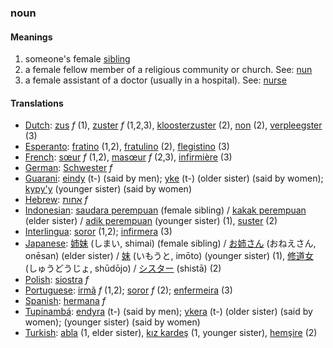 === noun ===

==== Meanings ====
# someone's female [[sibling]]
# a female fellow member of a religious community or church. See: [[nun]]
# a female assistant of a doctor (usually in a hospital). See: [[nurse]]

==== Translations ====
*[[Dutch]]: [[zus]] ''f'' (1), [[zuster]] ''f'' (1,2,3), [[kloosterzuster]] (2), [[non]] (2), [[verpleegster]] (3)
*[[Esperanto]]: [[fratino]] (1,2), [[fratulino]] (2), [[flegistino]] (3)
*[[French]]: [[sœur]] ''f'' (1,2), [[masœur]] ''f'' (2,3), [[infirmière]] (3)
*[[German]]: [[Schwester]] ''f''
*[[Guarani]]: [[eindy]] (t-) (said by men); [[yke]] (t-) (older sister) (said by women); [[kypy'y]] (younger sister) (said by women)
*[[Hebrew]]: [[אחות]] ''f''
*[[Indonesian]]: [[saudara perempuan]] (female sibling) / [[kakak perempuan]] (elder sister) / [[adik perempuan]] (younger sister) (1), [[suster]] (2)
*[[Interlingua]]: [[soror]] (1,2); [[infirmera]] (3)
*[[Japanese]]: [[姉妹]] (しまい, shimai) (female sibling) / [[お姉さん]] (おねえさん, onēsan) (elder sister) / [[妹]] (いもうと, imōto) (younger sister) (1), [[修道女]] (しゅうどうじょ, shūdōjo) / [[シスター]] (shistā) (2)
*[[Polish]]: [[siostra]] ''f''
*[[Portuguese]]: [[irmã]] ''f'' (1,2); [[soror]] ''f'' (2); [[enfermeira]] (3)
*[[Spanish]]: [[hermana]] ''f''
*[[Tupinambá]]: [[endyra]] (t-) (said by men); [[ykera]] (t-) (older sister) (said by women); [[]] (younger sister) (said by women)
*[[Turkish]]: [[abla]] (1, elder sister), [[kız kardeş]] (1, younger sister), [[hemşire]] (2)